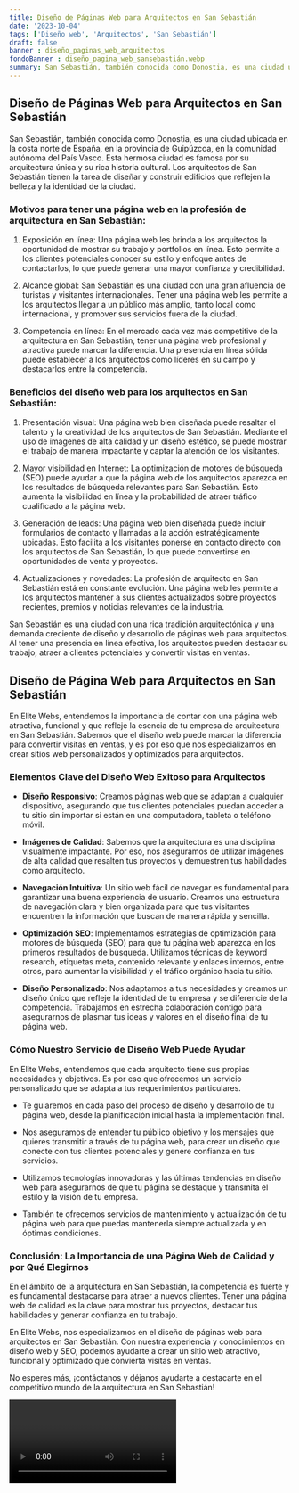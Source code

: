 ```yaml
---
title: Diseño de Páginas Web para Arquitectos en San Sebastián
date: '2023-10-04'
tags: ['Diseño web', 'Arquitectos', 'San Sebastián']
draft: false
banner : diseño_paginas_web_arquitectos
fondoBanner : diseño_pagina_web_sansebastián.webp
summary: San Sebastián, también conocida como Donostia, es una ciudad ubicada en la costa norte de España, en la provincia de Guipúzcoa, en la comunidad autónoma del País Vasco. Esta hermosa ciudad es famosa por su arquitectura única y su rica historia cultural. Los arquitectos de San Sebastián tienen la tarea de diseñar y construir edificios que reflejen la belleza y la identidad de la ciudad.
---
```


## Diseño de Páginas Web para Arquitectos en San Sebastián

San Sebastián, también conocida como Donostia, es una ciudad ubicada en la costa norte de España, en la provincia de Guipúzcoa, en la comunidad autónoma del País Vasco. Esta hermosa ciudad es famosa por su arquitectura única y su rica historia cultural. Los arquitectos de San Sebastián tienen la tarea de diseñar y construir edificios que reflejen la belleza y la identidad de la ciudad.

### Motivos para tener una página web en la profesión de arquitectura en San Sebastián:

1. Exposición en línea: Una página web les brinda a los arquitectos la oportunidad de mostrar su trabajo y portfolios en línea. Esto permite a los clientes potenciales conocer su estilo y enfoque antes de contactarlos, lo que puede generar una mayor confianza y credibilidad.

2. Alcance global: San Sebastián es una ciudad con una gran afluencia de turistas y visitantes internacionales. Tener una página web les permite a los arquitectos llegar a un público más amplio, tanto local como internacional, y promover sus servicios fuera de la ciudad.

3. Competencia en línea: En el mercado cada vez más competitivo de la arquitectura en San Sebastián, tener una página web profesional y atractiva puede marcar la diferencia. Una presencia en línea sólida puede establecer a los arquitectos como líderes en su campo y destacarlos entre la competencia.

### Beneficios del diseño web para los arquitectos en San Sebastián:

1. Presentación visual: Una página web bien diseñada puede resaltar el talento y la creatividad de los arquitectos de San Sebastián. Mediante el uso de imágenes de alta calidad y un diseño estético, se puede mostrar el trabajo de manera impactante y captar la atención de los visitantes.

2. Mayor visibilidad en Internet: La optimización de motores de búsqueda (SEO) puede ayudar a que la página web de los arquitectos aparezca en los resultados de búsqueda relevantes para San Sebastián. Esto aumenta la visibilidad en línea y la probabilidad de atraer tráfico cualificado a la página web.

3. Generación de leads: Una página web bien diseñada puede incluir formularios de contacto y llamadas a la acción estratégicamente ubicadas. Esto facilita a los visitantes ponerse en contacto directo con los arquitectos de San Sebastián, lo que puede convertirse en oportunidades de venta y proyectos.

4. Actualizaciones y novedades: La profesión de arquitecto en San Sebastián está en constante evolución. Una página web les permite a los arquitectos mantener a sus clientes actualizados sobre proyectos recientes, premios y noticias relevantes de la industria.

San Sebastián es una ciudad con una rica tradición arquitectónica y una demanda creciente de diseño y desarrollo de páginas web para arquitectos. Al tener una presencia en línea efectiva, los arquitectos pueden destacar su trabajo, atraer a clientes potenciales y convertir visitas en ventas.

<GifSeo />

<Cta />

## Diseño de Página Web para Arquitectos en San Sebastián

En Elite Webs, entendemos la importancia de contar con una página web atractiva, funcional y que refleje la esencia de tu empresa de arquitectura en San Sebastián. Sabemos que el diseño web puede marcar la diferencia para convertir visitas en ventas, y es por eso que nos especializamos en crear sitios web personalizados y optimizados para arquitectos.

### Elementos Clave del Diseño Web Exitoso para Arquitectos

- **Diseño Responsivo**: Creamos páginas web que se adaptan a cualquier dispositivo, asegurando que tus clientes potenciales puedan acceder a tu sitio sin importar si están en una computadora, tableta o teléfono móvil.

- **Imágenes de Calidad**: Sabemos que la arquitectura es una disciplina visualmente impactante. Por eso, nos aseguramos de utilizar imágenes de alta calidad que resalten tus proyectos y demuestren tus habilidades como arquitecto.

- **Navegación Intuitiva**: Un sitio web fácil de navegar es fundamental para garantizar una buena experiencia de usuario. Creamos una estructura de navegación clara y bien organizada para que tus visitantes encuentren la información que buscan de manera rápida y sencilla.

- **Optimización SEO**: Implementamos estrategias de optimización para motores de búsqueda (SEO) para que tu página web aparezca en los primeros resultados de búsqueda. Utilizamos técnicas de keyword research, etiquetas meta, contenido relevante y enlaces internos, entre otros, para aumentar la visibilidad y el tráfico orgánico hacia tu sitio.

- **Diseño Personalizado**: Nos adaptamos a tus necesidades y creamos un diseño único que refleje la identidad de tu empresa y se diferencie de la competencia. Trabajamos en estrecha colaboración contigo para asegurarnos de plasmar tus ideas y valores en el diseño final de tu página web.

### Cómo Nuestro Servicio de Diseño Web Puede Ayudar

En Elite Webs, entendemos que cada arquitecto tiene sus propias necesidades y objetivos. Es por eso que ofrecemos un servicio personalizado que se adapta a tus requerimientos particulares.

- Te guiaremos en cada paso del proceso de diseño y desarrollo de tu página web, desde la planificación inicial hasta la implementación final.

- Nos aseguramos de entender tu público objetivo y los mensajes que quieres transmitir a través de tu página web, para crear un diseño que conecte con tus clientes potenciales y genere confianza en tus servicios.

- Utilizamos tecnologías innovadoras y las últimas tendencias en diseño web para asegurarnos de que tu página se destaque y transmita el estilo y la visión de tu empresa.

- También te ofrecemos servicios de mantenimiento y actualización de tu página web para que puedas mantenerla siempre actualizada y en óptimas condiciones.

### Conclusión: La Importancia de una Página Web de Calidad y por Qué Elegirnos

En el ámbito de la arquitectura en San Sebastián, la competencia es fuerte y es fundamental destacarse para atraer a nuevos clientes. Tener una página web de calidad es la clave para mostrar tus proyectos, destacar tus habilidades y generar confianza en tu trabajo.

En Elite Webs, nos especializamos en el diseño de páginas web para arquitectos en San Sebastián. Con nuestra experiencia y conocimientos en diseño web y SEO, podemos ayudarte a crear un sitio web atractivo, funcional y optimizado que convierta visitas en ventas.

No esperes más, ¡contáctanos y déjanos ayudarte a destacarte en el competitivo mundo de la arquitectura en San Sebastián!

<Video />

<CtaBot job='Arquitectos' city='San Sebastián'/>

<Gmaps query='San Sebastián+españa+maps' />
